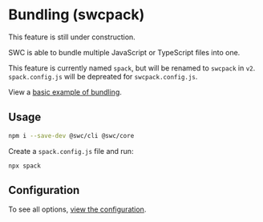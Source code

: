 
# Bundling (swcpack)

<Callout emoji="🚧">
  This feature is still under construction.
</Callout>

SWC is able to bundle multiple JavaScript or TypeScript files into one.

This feature is currently named `spack`, but will be renamed to `swcpack` in `v2`. `spack.config.js` will be depreated for `swcpack.config.js`.

View a [basic example of bundling](https://github.com/swc-project/cli/tree/master/examples/spack-basic).

## Usage

```sh
npm i --save-dev @swc/cli @swc/core
```

Create a `spack.config.js` file and run:

```plaintext
npx spack
```

## Configuration

To see all options, [view the configuration](/docs/configuration/bundling).
